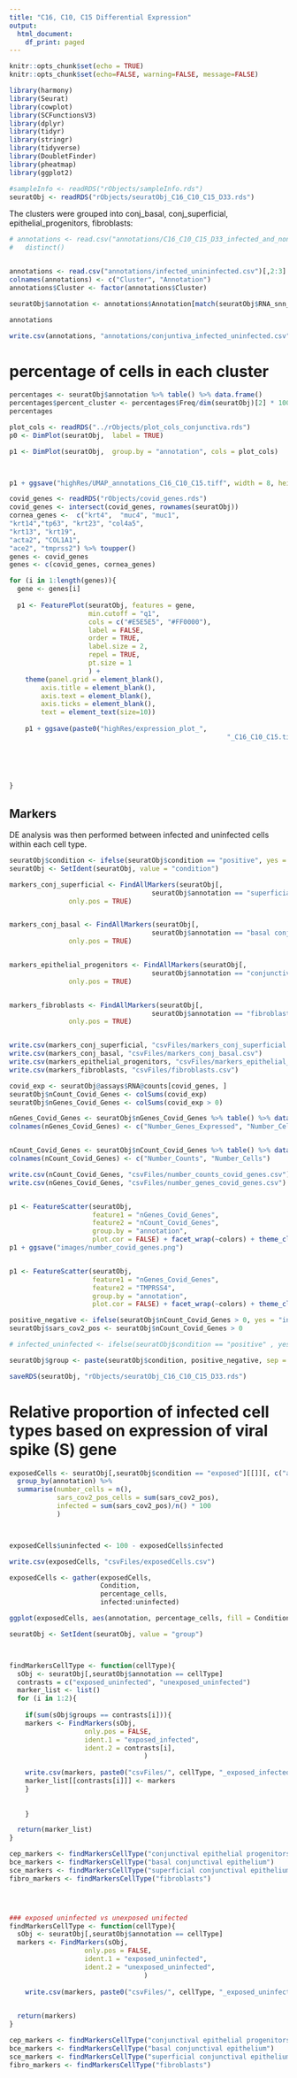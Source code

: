 ```yaml
---
title: "C16, C10, C15 Differential Expression"
output:
  html_document:
    df_print: paged
---
```



```r
knitr::opts_chunk$set(echo = TRUE)
knitr::opts_chunk$set(echo=FALSE, warning=FALSE, message=FALSE)
```

```r
library(harmony)
library(Seurat)
library(cowplot)
library(SCFunctionsV3)
library(dplyr)
library(tidyr)
library(stringr)
library(tidyverse)
library(DoubletFinder)
library(pheatmap)
library(ggplot2)
```


```r
#sampleInfo <- readRDS("rObjects/sampleInfo.rds")
seuratObj <- readRDS("rObjects/seuratObj_C16_C10_C15_D33.rds")
```


The clusters were grouped into conj_basal, conj_superficial, epithelial_progenitors, fibroblasts:

```r
# annotations <- read.csv("annotations/C16_C10_C15_D33_infected_and_non_infected.csv") %>% select("cluster", "cell.annotation") %>% 
#   distinct()


annotations <- read.csv("annotations/infected_unininfected.csv")[,2:3]
colnames(annotations) <- c("Cluster", "Annotation")
annotations$Cluster <- factor(annotations$Cluster)

seuratObj$annotation <- annotations$Annotation[match(seuratObj$RNA_snn_res.2.2, annotations$Cluster)]

annotations

write.csv(annotations, "annotations/conjuntiva_infected_uninfected.csv")

```


# percentage of cells in each cluster
```r
percentages <- seuratObj$annotation %>% table() %>% data.frame()
percentages$percent_cluster <- percentages$Freq/dim(seuratObj)[2] * 100
percentages
```



```r
plot_cols <- readRDS("../rObjects/plot_cols_conjunctiva.rds")
p0 <- DimPlot(seuratObj,  label = TRUE)

p1 <- DimPlot(seuratObj,  group.by = "annotation", cols = plot_cols) 



p1 + ggsave("highRes/UMAP_annotations_C16_C10_C15.tiff", width = 8, height = 4)
```

```r
covid_genes <- readRDS("rObjects/covid_genes.rds")
covid_genes <- intersect(covid_genes, rownames(seuratObj))
cornea_genes <-  c("krt4",  "muc4", "muc1",
"krt14","tp63", "krt23", "col4a5",
"krt13", "krt19",
"acta2", "COL1A1",
"ace2", "tmprss2") %>% toupper()
genes <- covid_genes
genes <- c(covid_genes, cornea_genes)

for (i in 1:length(genes)){
  gene <- genes[i]
  
  p1 <- FeaturePlot(seuratObj, features = gene,  
                    min.cutoff = "q1", 
                    cols = c("#E5E5E5", "#FF0000"), 
                    label = FALSE, 
                    order = TRUE, 
                    label.size = 2,
                    repel = TRUE,
                    pt.size = 1
                    ) + 
    theme(panel.grid = element_blank(),
        axis.title = element_blank(),
        axis.text = element_blank(),
        axis.ticks = element_blank(),
        text = element_text(size=10))  
    
    p1 + ggsave(paste0("highRes/expression_plot_",                                                                          gene, 
                                                       "_C16_C10_C15.tiff"), 
                                                                         width = 6, height = 4)

  
  
  
}
```


## Markers

DE analysis was then performed between infected and uninfected cells within each cell type. 

```r
seuratObj$condition <- ifelse(seuratObj$condition == "positive", yes = "exposed", no = "unexposed")
seuratObj <- SetIdent(seuratObj, value = "condition")

markers_conj_superficial <- FindAllMarkers(seuratObj[,
                                    seuratObj$annotation == "superficial conjunctival epithelium"], 
               only.pos = TRUE)


markers_conj_basal <- FindAllMarkers(seuratObj[,
                                    seuratObj$annotation == "basal conjunctival epithelium"], 
               only.pos = TRUE)


markers_epithelial_progenitors <- FindAllMarkers(seuratObj[,
                                    seuratObj$annotation == "conjunctival epithelial progenitors"], 
               only.pos = TRUE)


markers_fibroblasts <- FindAllMarkers(seuratObj[,
                                    seuratObj$annotation == "fibroblasts"], 
               only.pos = TRUE)


write.csv(markers_conj_superficial, "csvFiles/markers_conj_superficial.csv")
write.csv(markers_conj_basal, "csvFiles/markers_conj_basal.csv")
write.csv(markers_epithelial_progenitors, "csvFiles/markers_epithelial_progenitors.csv")
write.csv(markers_fibroblasts, "csvFiles/fibroblasts.csv")
```


```r
covid_exp <- seuratObj@assays$RNA@counts[covid_genes, ]
seuratObj$nCount_Covid_Genes <- colSums(covid_exp)
seuratObj$nGenes_Covid_Genes <- colSums(covid_exp > 0)

nGenes_Covid_Genes <- seuratObj$nGenes_Covid_Genes %>% table() %>% data.frame() 
colnames(nGenes_Covid_Genes) <- c("Number_Genes_Expressed", "Number_Cells")


nCount_Covid_Genes <- seuratObj$nCount_Covid_Genes %>% table() %>% data.frame() 
colnames(nCount_Covid_Genes) <- c("Number_Counts", "Number_Cells")

write.csv(nCount_Covid_Genes, "csvFiles/number_counts_covid_genes.csv")
write.csv(nGenes_Covid_Genes, "csvFiles/number_genes_covid_genes.csv")


p1 <- FeatureScatter(seuratObj, 
                     feature1 = "nGenes_Covid_Genes", 
                     feature2 = "nCount_Covid_Genes", 
                     group.by = "annotation", 
                     plot.cor = FALSE) + facet_wrap(~colors) + theme_classic()
p1 + ggsave("images/number_covid_genes.png")


p1 <- FeatureScatter(seuratObj, 
                     feature1 = "nGenes_Covid_Genes", 
                     feature2 = "TMPRSS4", 
                     group.by = "annotation", 
                     plot.cor = FALSE) + facet_wrap(~colors) + theme_classic()


```




```r
positive_negative <- ifelse(seuratObj$nCount_Covid_Genes > 0, yes = "infected", no = "uninfected")
seuratObj$sars_cov2_pos <- seuratObj$nCount_Covid_Genes > 0

# infected_uninfected <- ifelse(seuratObj$condition == "positive" , yes = "exposed", no = "unexposed")

seuratObj$group <- paste(seuratObj$condition, positive_negative, sep = "_")

```

```r
saveRDS(seuratObj, "rObjects/seuratObj_C16_C10_C15_D33.rds")
```



# Relative proportion of infected cell types based on expression of viral spike (S) gene



```r
exposedCells <- seuratObj[,seuratObj$condition == "exposed"][[]][, c("annotation", "sars_cov2_pos")] %>% 
  group_by(annotation) %>% 
  summarise(number_cells = n(),
            sars_cov2_pos_cells = sum(sars_cov2_pos),
            infected = sum(sars_cov2_pos)/n() * 100
            )



exposedCells$uninfected <- 100 - exposedCells$infected

write.csv(exposedCells, "csvFiles/exposedCells.csv")

exposedCells <- gather(exposedCells, 
                       Condition, 
                       percentage_cells, 
                       infected:uninfected)

ggplot(exposedCells, aes(annotation, percentage_cells, fill = Condition)) + geom_bar(stat = "identity") +  theme_minimal() +  theme(axis.text.x = element_text(angle = 90, vjust = 0.5, hjust=1)) +   labs(x = "Cell Type", y = "% cells") +  ggsave("highRes/infected_cell_types.tiff", width = 4, height = 4)
```

```r


seuratObj <- SetIdent(seuratObj, value = "group")



findMarkersCellType <- function(cellType){
  sObj <- seuratObj[,seuratObj$annotation == cellType]
  contrasts = c("exposed_uninfected", "unexposed_uninfected")
  marker_list <- list()
  for (i in 1:2){
    
    if(sum(sObj$groups == contrasts[i])){
    markers <- FindMarkers(sObj, 
                   only.pos = FALSE, 
                   ident.1 = "exposed_infected",
                   ident.2 = contrasts[i],
                                  )
    
    write.csv(markers, paste0("csvFiles/", cellType, "_exposed_infected_vs_", contrasts[i], ".csv"))
    marker_list[[contrasts[i]]] <- markers
    }
    
    
    }

  return(marker_list)
}

cep_markers <- findMarkersCellType("conjunctival epithelial progenitors")
bce_markers <- findMarkersCellType("basal conjunctival epithelium")
sce_markers <- findMarkersCellType("superficial conjunctival epithelium")
fibro_markers <- findMarkersCellType("fibroblasts")




### exposed uninfected vs unexposed unifected
findMarkersCellType <- function(cellType){
  sObj <- seuratObj[,seuratObj$annotation == cellType]
  markers <- FindMarkers(sObj, 
                   only.pos = FALSE, 
                   ident.1 = "exposed_uninfected",
                   ident.2 = "unexposed_uninfected",
                                  )
    
    write.csv(markers, paste0("csvFiles/", cellType, "_exposed_uninfected_vs_unexposed_uninfected", ".csv"))
    

  return(markers)
}

cep_markers <- findMarkersCellType("conjunctival epithelial progenitors")
bce_markers <- findMarkersCellType("basal conjunctival epithelium")
sce_markers <- findMarkersCellType("superficial conjunctival epithelium")
fibro_markers <- findMarkersCellType("fibroblasts")






```

